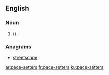 ==English==

===Noun===
{{head|en|plural|head=[[pace]]-[[setters]]}}
# {{plural of|pace-setter|lang=en|nodot=1}} ({{alternative spelling of|pacesetters|lang=en|nocap=1|nodot=1}}).

===Anagrams===
* [[streetscape#English|streetscape]]

[[ar:pace-setters]]
[[fr:pace-setters]]
[[ku:pace-setters]]